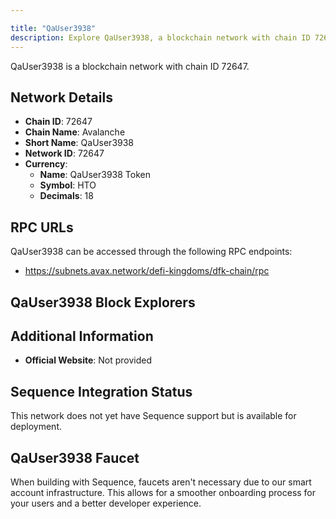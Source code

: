 ```yaml
---

title: "QaUser3938"
description: Explore QaUser3938, a blockchain network with chain ID 72647. Learn about its native currency, QaUser3938 Token, and how to interact with the network.
---
```




QaUser3938 is a blockchain network with chain ID 72647.

## Network Details

- **Chain ID**: 72647
- **Chain Name**: Avalanche
- **Short Name**: QaUser3938
- **Network ID**: 72647
- **Currency**: 
  - **Name**: QaUser3938 Token
  - **Symbol**: HTO
  - **Decimals**: 18

## RPC URLs

QaUser3938 can be accessed through the following RPC endpoints:

- https://subnets.avax.network/defi-kingdoms/dfk-chain/rpc

## QaUser3938 Block Explorers



## Additional Information

- **Official Website**: Not provided

## Sequence Integration Status

This network does not yet have Sequence support but is available for deployment.

## QaUser3938 Faucet

When building with Sequence, faucets aren't necessary due to our smart account infrastructure. This allows for a smoother onboarding process for your users and a better developer experience.
